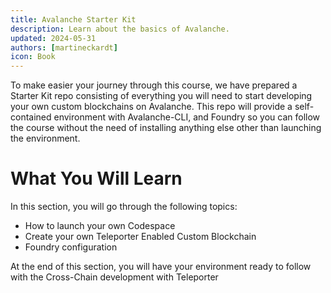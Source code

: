 ```yaml
---
title: Avalanche Starter Kit
description: Learn about the basics of Avalanche.
updated: 2024-05-31
authors: [martineckardt]
icon: Book
---
```


To make easier your journey through this course, we have prepared a Starter Kit repo consisting of everything you will need to start developing your own custom blockchains on Avalanche. This repo will provide a self-contained environment with Avalanche-CLI, and Foundry so you can follow the course without the need of installing anything else other than launching the environment.

# What You Will Learn

In this section, you will go through the following topics:

- How to launch your own Codespace
- Create your own Teleporter Enabled Custom Blockchain
- Foundry configuration

At the end of this section, you will have your environment ready to follow with the Cross-Chain development with Teleporter 
